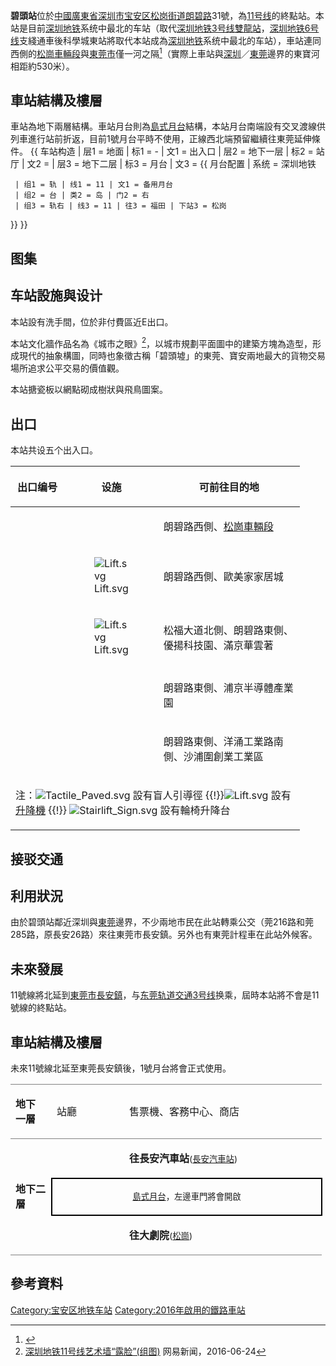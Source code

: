 {{NOT|披头士}}
{{expand|time=2016-07-05T01:12:27+00:00}}
{{Infobox station
|name = 碧頭
|pinyin = 
|english = Bitou
|formername = 
|livery = #00BFFF
|namecolour = 
|linecolour = {{深圳地鐵色彩|11}}
|linecolour2 =
|linecolour3 =
|image = Cy old pic 04.jpg
|caption =
|address = {{CHN}}[[廣東省|廣東省]][[深圳市|深圳市]][[宝安区|宝安区]][[松岗街道|松岗街道]][[朗碧路|朗碧路]]31號
|coordinates =
|map =
|colour =
|lines = {{深圳地鐵|11|sl}}
|stationhours =
|hours = 
|connection=
|opened = 2016年6月28日
|services = {{Adjacent stations|system=Shenzhen Metro |line1=11|right1=松崗}}|
|structure = [[地下車站|地下車站]]
|platformtype = [[島式月台|島式月台]]
|platform = 2
|exits = 5
|lift =
|escalator =
|route_map ={{Routemap|inline=yes|legend=yes|map=
utENDEa\utENDEa
utSTR\utSTR
utSTR\utSTR
utSTR\utSTR
utSTR+BSl\utSTR+BSr!~num1r
utSTR+BSl!~num2l\utSTR+BSr
utABZg2\utABZg3
utABZg+1\utABZg+4
utSTRf\utSTRg~~{{rmri|d}}[[松崗站|松崗]]}}}}

'''碧頭站'''位於[[中華人民共和國|中國]][[廣東省|廣東省]][[深圳市|深圳市]][[宝安区|宝安区]][[松岗街道|松岗街道]][[朗碧路|朗碧路]]31號，為[[深圳地铁11号线|11号线]]的終點站。本站是目前[[深圳地铁|深圳地铁]]系统中最北的车站（取代[[深圳地铁3号线|深圳地铁3号线]][[雙龍站_(深圳)|雙龍站]]，[[深圳地铁6号线|深圳地铁6号线]]支綫通車後科學城東站將取代本站成為[[深圳地铁|深圳地铁]]系统中最北的车站），車站連同西側的[[松崗車輛段|松崗車輛段]]與[[東莞市|東莞市]]僅一河之隔<ref>{{cite news|url=https://hk.images.search.yahoo.com/search/images;_ylt=A8tUwJlQAidZ2FwAGkG1ygt.;_ylu=X3oDMTBsZ29xY3ZzBHNlYwNzZWFyY2gEc2xrA2J1dHRvbg--;_ylc=X1MDMjExNDcwMjAwNQRfcgMyBGFjdG4DY2xrBGJjawNiODMzOXBoY2Vrb3RoJTI2YiUzRDQlMjZkJTNEYVRVbC42NXBZRjg5UzhrWmNFZnpVSXl3cVN3LSUyNnMlM0Q0dCUyNmklM0RXY2xVLmFHSXdySEkyYTRWMEFHUgRjc3JjcHZpZANiYm1Qa2pJM0xqRzBER25NV09wanNROGtNVEU1TGdBQUFBQjdGcjZ3BGZyA3lmcARmcjIDc2EtZ3AEZ3ByaWQDaEdPS3R2M1BTSWF1YU51elp4YVAzQQRtdGVzdGlkA251bGwEbl9zdWdnAzAEb3JpZ2luA2hrLmltYWdlcy5zZWFyY2gueWFob28uY29tBHBvcwMwBHBxc3RyAwRwcXN0cmwDBHFzdHJsAzgEcXVlcnkDwTExoEdF9zdG1wAzE0OTU3Mjg3MzUEdnRlc3RpZANudWxs?gprid=hGOKtv3PSIauaNuzZxaP3A&pvid=bbmPkjI3LjG0DGnMWOpjsQ8kMTE5LgAAAAB7Fr6w&p=%E6%B7%B1%E5%9C%B3%E5%9C%B0%E9%90%B511%E8%99%9F%E7%B7%9A&fr=yfp&fr2=sb-top-hk.images.search.yahoo.com&ei=UTF-8&n=60&x=wrt&tab=organic#id=21&iurl=http%3A%2F%2Fwww.hkcna.hk%2Fcontent%2F2016%2F0628%2FU77P22T1D471592F1DT20160628140316.jpg&action=click |title=深圳地鐵11號線路線圖 |publisher=[[文匯報_(香港)|文匯報 (香港)]] |date=2016年6月28日}}{{zh-hant}}</ref>（實際上車站與[[深圳市|深圳]]／[[東莞|東莞]]邊界的東寶河相距約530米）。

== 車站結構及樓層 ==
車站為地下兩層結構。車站月台則為[[島式月台|島式月台]]結構，本站月台南端設有交叉渡線供列車進行站前折返，目前1號月台平時不使用，正線西北端預留繼續往東莞延伸條件。
{{ 车站构造
| 层1 = 地面 | 标1 = -
| 文1 = 出入口
| 层2 = 地下一层 | 标2 = 站厅
| 文2 = {{spml|售票机|客务中心|商店}}
| 层3 = 地下二层 | 标3 = 月台
| 文3 = {{ 月台配置 | 系统 = 深圳地铁
  | 组1 = 轨 | 线1 = 11 | 文1 = 备用月台
  | 组2 = 台 | 类2 = 岛 | 门2 = 右
  | 组3 = 轨右 | 线3 = 11 | 往3 = 福田 | 下站3 = 松岗
}}
}}

== 图集 ==
{{gallery
|File:Bitou Station Platform (revised).jpg|碧頭站站台
|File:Bitou Station Concourse (second revised).jpg|碧頭站站廳
|File:Bitou Station Cultural Art Wall - Eyes of The City (revised).jpg|車站文化藝術牆《城市之眼》
|File:Bitou Station Entrance and Exit A.jpg|A出入口
|File:Shenzhen Metro Bitou Station.jpg|站牌
}}

== 车站設施與设计 ==
本站設有洗手間，位於非付費區近E出口。

本站文化牆作品名為《城市之眼》<ref>[http://news.163.com/16/0602/04/BOHFMOC400014AED.html 深圳地铁11号线艺术墙“露脸”(组图)] {{Wayback|url=http://news.163.com/16/0602/04/BOHFMOC400014AED.html |date=20160814042250 }}网易新闻，2016-06-24</ref>，以城市規劃平面圖中的建築方塊為造型，形成現代的抽象構圖，同時也象徵古稱「碧頭墟」的東莞、寶安兩地最大的貨物交易場所追求公平交易的價值觀。

本站搪瓷板以網點砌成樹狀與飛鳥圖案。

== 出口 ==
本站共设五个出入口。
{|class="wikitable" width="56%"|
! style="width:70px" | 出口编号
! style="width:70px" | 设施
! style="width:210px" | 可前往目的地
|-
| {{港鐵出口|A}} ||  || 朗碧路西側、[[松崗車輛段|松崗車輛段]]
|-
| {{港鐵出口|B}} || [[File:Lift.svg|alt=]] || 朗碧路西側、歐美家家居城
|-
| {{港鐵出口|C}} || [[File:Lift.svg|alt=]] || 松福大道北側、朗碧路東側、優揚科技園、滿京華雲著
|-
| {{港鐵出口|D}} || || 朗碧路東側、浦京半導體產業園
|-
| {{港鐵出口|E}} || || 朗碧路東側、洋涌工業路南側、沙浦圍創業工業區
|-
| bgcolor="#EEEEEE" colspan=3 | 注：[[File:Tactile_Paved.svg|alt=]] 設有盲人引導徑 {{!}}[[File:Lift.svg|alt=]] 設有[[升降機|升降機]] {{!}}  [[File:Stairlift_Sign.svg|alt=]] 設有輪椅升降台
|}
==接驳交通==
{{东莞巴士路线简单列表|216|285}}

==利用狀況==
由於碧頭站鄰近深圳與[[東莞|東莞]]邊界，不少兩地市民在此站轉乘公交（莞216路和莞285路，原長安26路）來往東莞市長安鎮。另外也有東莞計程車在此站外候客。

== 未來發展 ==
11號線將北延到[[東莞市|東莞市]][[长安镇_(东莞市)|長安鎮]]，与[[东莞轨道交通|东莞轨道交通]][[东莞轨道交通3号线|3号线]]换乘，屆時本站將不會是11號線的終點站。

== 車站結構及樓層 ==
未來11號線北延至東莞長安鎮後，1號月台將會正式使用。
{|cellspacing=0 cellpadding=3
|-
|style="border-top:solid 1px gray;border-bottom:solid 1px gray;" valign=top width=50|'''地下<br>一層'''
|style="border-top:solid 1px gray;border-bottom:solid 1px gray;" valign=top width=100|站廳
|style="border-top:solid 1px gray;border-bottom:solid 1px gray;" valign=top width=300|售票機、客務中心、商店
|-
|style="border-bottom:solid 1px gray;" rowspan=5 valign=top|'''地下二層'''
|style="border-bottom:solid 1px gray;"|{{深圳地铁站台|line=11|platform=1}}
|style="border-bottom:solid 1px gray;"| {{arrow|L}}'''{{深圳地鐵|11|c}}''' ''' 往長安汽車站 '''<small>([[長安汽車站|長安汽車站]])</small> 
|-
|style="border-right:solid 2px black;border-left:solid 2px black;border-top:solid 2px black;border-bottom:solid 2px black;" colspan=2|<center><small>[[島式月台|島式月台]]，左邊車門將會開啟</small></center>
|-
|style="border-bottom:solid 1px gray;"|{{深圳地铁站台|line=11|platform=2}}
|style="border-bottom:solid 1px gray;"| '''{{深圳地鐵|11|c}}''' ''' 往大劇院 '''<small>([[松崗站|松崗]])</small> {{arrow|R}}
|}

== 參考資料 ==
{{reflist}}
{{深圳地鐵11號線車站}}
{{深圳地鐵車站列表|SZM_future}}

[[Category:宝安区地铁车站|Category:宝安区地铁车站]]
[[Category:2016年啟用的鐵路車站|Category:2016年啟用的鐵路車站]]